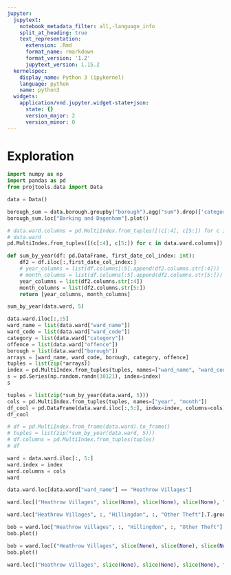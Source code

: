 ```yaml
---
jupyter:
  jupytext:
    notebook_metadata_filter: all,-language_info
    split_at_heading: true
    text_representation:
      extension: .Rmd
      format_name: rmarkdown
      format_version: '1.2'
      jupytext_version: 1.15.2
  kernelspec:
    display_name: Python 3 (ipykernel)
    language: python
    name: python3
  widgets:
    application/vnd.jupyter.widget-state+json:
      state: {}
      version_major: 2
      version_minor: 0
---
```


# Exploration

```python
import numpy as np
import pandas as pd
from projtools.data import Data
```

```python
data = Data()
```

```python
borough_sum = data.borough.groupby("borough").agg("sum").drop(['category', 'offence'], axis=1)
borough_sum.loc["Barking and Dagenham"].plot()
```

```python
# data.ward.columns = pd.MultiIndex.from_tuples([(c[:4], c[5:]) for c in data.ward.columns])
# data.ward
pd.MultiIndex.from_tuples([(c[:4], c[5:]) for c in data.ward.columns])
```

```python
def sum_by_year(df: pd.DataFrame, first_date_col_index: int):
    df2 = df.iloc[:,first_date_col_index:]
    # year_columns = list(df.columns[:5].append(df2.columns.str[:4]))
    # month_columns = list(df.columns[:5].append(df2.columns.str[5:]))
    year_columns = list(df2.columns.str[:4])
    month_columns = list(df2.columns.str[5:])
    return [year_columns, month_columns]
```

```python
sum_by_year(data.ward, 5)
```

```python
data.ward.iloc[:,:5]
ward_name = list(data.ward["ward_name"])
ward_code = list(data.ward["ward_code"])
category = list(data.ward["category"])
offence = list(data.ward["offence"])
borough = list(data.ward["borough"])
arrays = [ward_name, ward_code, borough, category, offence]
tuples = list(zip(*arrays))
index = pd.MultiIndex.from_tuples(tuples, names=["ward_name", "ward_code", "borough", "category", "offence"])
s = pd.Series(np.random.randn(30121), index=index)
s
```

```python
tuples = list(zip(*sum_by_year(data.ward, 5)))
cols = pd.MultiIndex.from_tuples(tuples, names=["year", "month"])
df_cool = pd.DataFrame(data.ward.iloc[:,5:], index=index, columns=cols)
df_cool
```

```python
# df = pd.MultiIndex.from_frame(data.ward).to_frame()
# tuples = list(zip(*sum_by_year(data.ward, 5)))
# df.columns = pd.MultiIndex.from_tuples(tuples)
# df
```

```python
ward = data.ward.iloc[:, 5:]
ward.index = index
ward.columns = cols
ward
```

```python
data.ward.loc[data.ward["ward_name"] == "Heathrow Villages"]
```

```python
ward.loc[("Heathrow Villages", slice(None), slice(None), slice(None), "Other Theft"),["2010"]]
```

```python
ward.loc["Heathrow Villages", :, "Hillingdon", :, "Other Theft"].T.groupby(level="year").sum()
```

```python
bob = ward.loc["Heathrow Villages", :, "Hillingdon", :, "Other Theft"].T.groupby(level="year").sum()
bob.plot()
```

```python
bob = ward.loc[("Heathrow Villages", slice(None), slice(None), slice(None), "Other Theft"),:].T.groupby(level="year").sum()
bob.plot()
```

```python
ward.loc[("Heathrow Villages", slice(None), slice(None), slice(None), "Other Theft"),:].T.groupby(level="year").sum().sum(axis=1).plot()
```

```python

```
